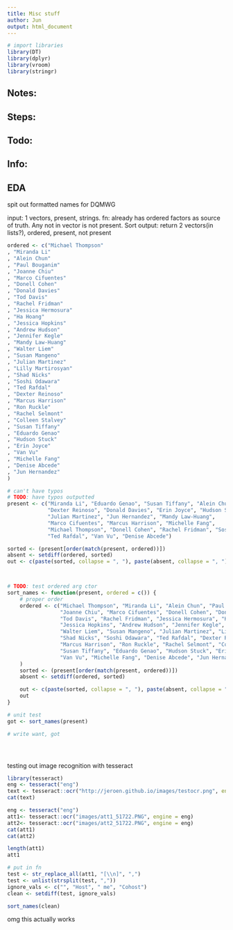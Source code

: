 ```yaml
---
title: Misc stuff
author: Jun
output: html_document
---
```

```r
# import libraries
library(DT)
library(dplyr)
library(vroom)
library(stringr)
```

## Notes:

## Steps:

## Todo:

## Info:



## EDA
spit out formatted names for DQMWG

input: 1 vectors, present, strings. 
fn: already has ordered factors as source of truth. Any not in vector is not
    present. Sort
output: return 2 vectors(in lists?), ordered, present, not present
```r

ordered <- c("Michael Thompson"
, "Miranda Li"
, "Alein Chun"
, "Paul Bouganim"
, "Joanne Chiu"
, "Marco Cifuentes"
, "Donell Cohen"
, "Donald Davies"
, "Tod Davis"
, "Rachel Fridman"
, "Jessica Hermosura"
, "Ha Hoang"
, "Jessica Hopkins"
, "Andrew Hudson"
, "Jennifer Kegle"
, "Mandy Law-Huang"
, "Walter Liem"
, "Susan Mangeno"
, "Julian Martinez"
, "Lilly Martirosyan"
, "Shad Nicks"
, "Soshi Odawara"
, "Ted Rafdal"
, "Dexter Reinoso"
, "Marcus Harrison"
, "Ron Ruckle"
, "Rachel Selmont"
, "Colleen Stalvey"
, "Susan Tiffany"
, "Eduardo Genao"
, "Hudson Stuck"
, "Erin Joyce"
, "Van Vu"
, "Michelle Fang"
, "Denise Abcede"
, "Jun Hernandez"
)

# can't have typos
# TODO: have typos outputted 
present <- c("Miranda Li", "Eduardo Genao", "Susan Tiffany", "Alein Chun",
             "Dexter Reinoso", "Donald Davies", "Erin Joyce", "Hudson Stuck",
             "Julian Martinez", "Jun Hernandez", "Mandy Law-Huang", 
             "Marco Cifuentes", "Marcus Harrison", "Michelle Fang", 
             "Michael Thompson", "Donell Cohen", "Rachel Fridman", "Soshi Odawara",
             "Ted Rafdal", "Van Vu", "Denise Abcede")

sorted <- (present[order(match(present, ordered))]) 
absent <- setdiff(ordered, sorted)
out <- c(paste(sorted, collapse = ", "), paste(absent, collapse = ", "))



# TODO: test ordered arg ctor
sort_names <- function(present, ordered = c()) {
    # proper order
    ordered <- c("Michael Thompson", "Miranda Li", "Alein Chun", "Paul Bouganim", 
                 "Joanne Chiu", "Marco Cifuentes", "Donell Cohen", "Donald Davies", 
                 "Tod Davis", "Rachel Fridman", "Jessica Hermosura", "Ha Hoang", 
                 "Jessica Hopkins", "Andrew Hudson", "Jennifer Kegle", "Mandy Law-Huang",
                 "Walter Liem", "Susan Mangeno", "Julian Martinez", "Lilly Martirosyan",
                 "Shad Nicks", "Soshi Odawara", "Ted Rafdal", "Dexter Reinoso",
                 "Marcus Harrison", "Ron Ruckle", "Rachel Selmont", "Colleen Stalvey", 
                 "Susan Tiffany", "Eduardo Genao", "Hudson Stuck", "Erin Joyce", 
                 "Van Vu", "Michelle Fang", "Denise Abcede", "Jun Hernandez"
    )
    sorted <- (present[order(match(present, ordered))]) 
    absent <- setdiff(ordered, sorted)

    out <- c(paste(sorted, collapse = ", "), paste(absent, collapse = ", "))
    out
}

# unit test
got <- sort_names(present)

# write want, got





```



testing out image recognition with tesseract
```r
library(tesseract)
eng <- tesseract("eng")
text <- tesseract::ocr("http://jeroen.github.io/images/testocr.png", engine = eng)
cat(text)

eng <- tesseract("eng")
att1<- tesseract::ocr("images/att1_51722.PNG", engine = eng)
att2<- tesseract::ocr("images/att2_51722.PNG", engine = eng)
cat(att1)
cat(att2)

length(att1)
att1

# put in fn
test <- str_replace_all(att1, "[\\n]", ",")
test <- unlist(strsplit(test, ","))
ignore_vals <- c("", "Host", " me", "Cohost")
clean <- setdiff(test, ignore_vals)

sort_names(clean)


```
omg this actually works 













